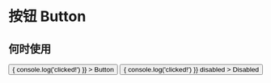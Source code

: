 
<Meta title="Button" component={Button} />

# 按钮 Button

## 何时使用

<Preview>
  <Story name="Button">
    <div>
      <Button
        onClick={() => { console.log('clicked!') }}
      >
        Button
      </Button>
      <Button
        onClick={() => { console.log('clicked!') }}
        disabled
      >
        Disabled
      </Button>
    </div>
  </Story>
</Preview>
